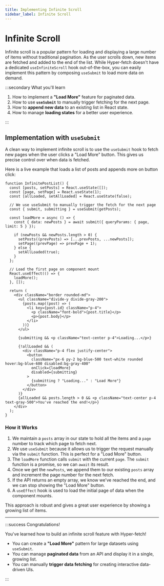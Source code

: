 ```yaml
---
title: Implementing Infinite Scroll
sidebar_label: Infinite Scroll
---
```


# Infinite Scroll

Infinite scroll is a popular pattern for loading and displaying a large number of items without traditional pagination.
As the user scrolls down, new items are fetched and added to the end of the list. While Hyper-fetch doesn't have a
dedicated `useInfiniteScroll` hook out-of-the-box, you can easily implement this pattern by composing `useSubmit` to
load more data on demand.

:::secondary What you'll learn

1.  How to implement a **"Load More"** feature for paginated data.
2.  How to use **`useSubmit`** to manually trigger fetching for the next page.
3.  How to **append new data** to an existing list in React state.
4.  How to manage **loading states** for a better user experience.

:::

## Implementation with `useSubmit`

A clean way to implement infinite scroll is to use the `useSubmit` hook to fetch new pages when the user clicks a "Load
More" button. This gives us precise control over when data is fetched.

Here is a live example that loads a list of posts and appends more on button click:

```tsx live
function InfinitePostList() {
  const [posts, setPosts] = React.useState([]);
  const [page, setPage] = React.useState(1);
  const [allLoaded, setAllLoaded] = React.useState(false);

  // We use useSubmit to manually trigger the fetch for the next page
  const { submit, submitting } = useSubmit(getPosts);

  const loadMore = async () => {
    const { data: newPosts } = await submit({ queryParams: { page, limit: 5 } });

    if (newPosts && newPosts.length > 0) {
      setPosts((prevPosts) => [...prevPosts, ...newPosts]);
      setPage((prevPage) => prevPage + 1);
    } else {
      setAllLoaded(true);
    }
  };

  // Load the first page on component mount
  React.useEffect(() => {
    loadMore();
  }, []);

  return (
    <div className="border rounded-md">
      <ul className="divide-y divide-gray-200">
        {posts.map((post) => (
          <li key={post.id} className="p-4">
            <p className="font-bold">{post.title}</p>
            <p>{post.body}</p>
          </li>
        ))}
      </ul>

      {submitting && <p className="text-center p-4">Loading...</p>}

      {!allLoaded && (
        <div className="p-4 flex justify-center">
          <button
            className="px-6 py-2 bg-blue-500 text-white rounded hover:bg-blue-600 disabled:bg-gray-400"
            onClick={loadMore}
            disabled={submitting}
          >
            {submitting ? "Loading..." : "Load More"}
          </button>
        </div>
      )}
      {allLoaded && posts.length > 0 && <p className="text-center p-4 text-gray-500">You've reached the end!</p>}
    </div>
  );
}
```

### How it Works

1.  We maintain a `posts` array in our state to hold all the items and a `page` number to track which page to fetch
    next.
2.  We use `useSubmit` because it allows us to trigger the request manually via the `submit` function. This is perfect
    for a "Load More" button.
3.  The `loadMore` function calls `submit` with the current `page`. The `submit` function is a promise, so we can
    `await` its result.
4.  Once we get the `newPosts`, we append them to our existing `posts` array and increment the page number for the next
    fetch.
5.  If the API returns an empty array, we know we've reached the end, and we can stop showing the "Load More" button.
6.  A `useEffect` hook is used to load the initial page of data when the component mounts.

This approach is robust and gives a great user experience by showing a growing list of items.

---

:::success Congratulations!

You've learned how to build an infinite scroll feature with Hyper-fetch!

- You can create a **"Load More"** pattern for large datasets using `useSubmit`.
- You can manage **paginated data** from an API and display it in a single, growing list.
- You can manually **trigger data fetching** for creating interactive data-driven UIs.

:::
